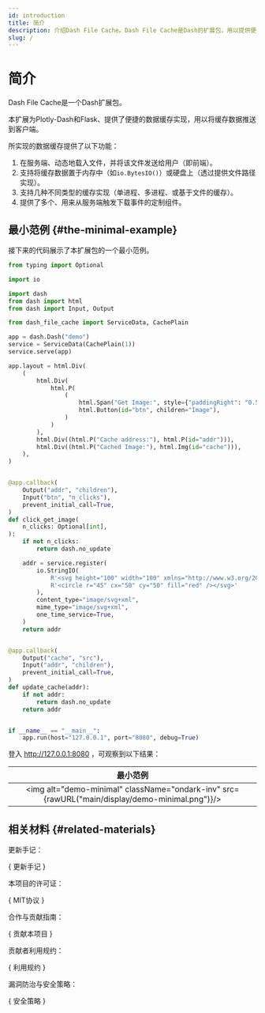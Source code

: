 ```yaml
---
id: introduction
title: 简介
description: 介绍Dash File Cache。Dash File Cache是Dash的扩展包，用以提供便捷的数据缓存与推送服务。
slug: /
---
```




# 简介

Dash File Cache是一个Dash扩展包。

本扩展为Plotly-Dash和Flask、提供了便捷的数据缓存实现，用以将缓存数据推送到客户端。

所实现的数据缓存提供了以下功能：

1. 在服务端、动态地载入文件，并将该文件发送给用户（即前端）。
2. 支持将缓存数据置于内存中（如`io.BytesIO()`）或硬盘上（透过提供文件路径实现）。
3. 支持几种不同类型的缓存实现（单进程、多进程、或基于文件的缓存）。
4. 提供了多个、用来从服务端触发下载事件的定制组件。

## 最小范例 {#the-minimal-example}

接下来的代码展示了本扩展包的一个最小范例。

```python title="example_minimal.py" showLineNumbers
from typing import Optional

import io

import dash
from dash import html
from dash import Input, Output

from dash_file_cache import ServiceData, CachePlain

app = dash.Dash("demo")
service = ServiceData(CachePlain(1))
service.serve(app)

app.layout = html.Div(
    (
        html.Div(
            html.P(
                (
                    html.Span("Get Image:", style={"paddingRight": "0.5rem"}),
                    html.Button(id="btn", children="Image"),
                )
            )
        ),
        html.Div((html.P("Cache address:"), html.P(id="addr"))),
        html.Div((html.P("Cached Image:"), html.Img(id="cache"))),
    ),
)


@app.callback(
    Output("addr", "children"),
    Input("btn", "n_clicks"),
    prevent_initial_call=True,
)
def click_get_image(
    n_clicks: Optional[int],
):
    if not n_clicks:
        return dash.no_update

    addr = service.register(
        io.StringIO(
            R'<svg height="100" width="100" xmlns="http://www.w3.org/2000/svg">'
            R'<circle r="45" cx="50" cy="50" fill="red" /></svg>'
        ),
        content_type="image/svg+xml",
        mime_type="image/svg+xml",
        one_time_service=True,
    )
    return addr


@app.callback(
    Output("cache", "src"),
    Input("addr", "children"),
    prevent_initial_call=True,
)
def update_cache(addr):
    if not addr:
        return dash.no_update
    return addr


if __name__ == "__main__":
    app.run(host="127.0.0.1", port="8080", debug=True)
```

登入 http://127.0.0.1:8080 ，可观察到以下结果：

|                                            最小范例                                            |
| :--------------------------------------------------------------------------------------------: |
| <img alt="demo-minimal" className="ondark-inv" src={rawURL("main/display/demo-minimal.png")}/> |

## 相关材料 {#related-materials}

更新手记：

<p>
  {
    <DarkButton to={repoURL("blob/main/Changelog.md")} icon={octClock16}>
      更新手记
    </DarkButton>
  }
</p>

本项目的许可证：

<p>
  {
    <DarkButton to={repoURL("blob/main/LICENSE")} icon={octLaw16}>
      MIT协议
    </DarkButton>
  }
</p>

合作与贡献指南：

<p>
  {
    <DarkButton
      to={repoURL("blob/main/CONTRIBUTING.md")}
      icon={octRepoForked16}
    >
      贡献本项目
    </DarkButton>
  }
</p>

贡献者利用规约：

<p>
  {
    <DarkButton
      to={repoURL("blob/main/CODE_OF_CONDUCT.md")}
      icon={octShareAndroid16}
    >
      利用规约
    </DarkButton>
  }
</p>

漏洞防治与安全策略：

<p>
  {
    <DarkButton to={repoURL("blob/main/SECURITY.md")} icon={octiconShield16}>
      安全策略
    </DarkButton>
  }
</p>
